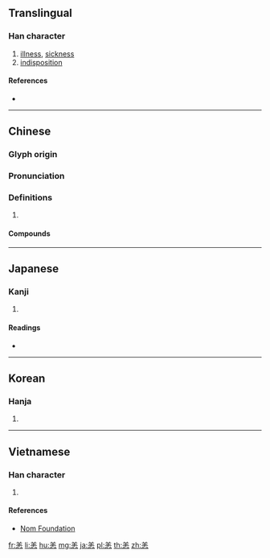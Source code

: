 {{character info/new}}
==Translingual==

===Han character===
{{Han char|rn=61|rad=心|as=06|sn=10|four=80331|canj=TGP|ids=⿱𦍌心}}

# [[illness]], [[sickness]]
# [[indisposition]]

====References====
* {{Han ref|kx=0384.230|dkj=10565|dj=0715.060|hdz=42292.100|uh=6059|ud=24665|bh=AE7E|bd=44670}}

----

==Chinese==
{{zh-forms}}

===Glyph origin===
{{Han etym}}

===Pronunciation===
{{zh-pron
|m=yàng
|c=joeng6
|mn=iōng
|mc=y
|oc=y
|cat=
}}

===Definitions===
{{zh-hanzi}}

# {{rfdef|zh}}

====Compounds====
{{zh-der|安然無恙|別來無恙|恙蟲病|恙蟲|小恙|微恙|布帆無恙|抱恙|無恙|有恙|貴恙|賤恙}}

----

==Japanese==

===Kanji===
{{ja-kanji|grade=|rs=心06}}

# {{defn|lang=ja|sort=心06}}

====Readings====
* {{ja-readings|on=[[よう]] (yō)|kun=[[つつが]] (tsutsuga)}}

----

==Korean==

===Hanja===
{{ko-hanja|hangeul=양|eumhun=|rv=yang|mr=yang|y=yang}}

# {{defn|lang=ko|sort=心06}}

----

==Vietnamese==

===Han character===
{{vi-readings|rs=心06|hanviet=dạng}}

# {{defn|lang=vi|sort=心06}}

====References====
* [http://nomfoundation.org/common/nom_details.php?codepoint=6059 Nom Foundation]

[[fr:恙]]
[[li:恙]]
[[hu:恙]]
[[mg:恙]]
[[ja:恙]]
[[pl:恙]]
[[th:恙]]
[[zh:恙]]